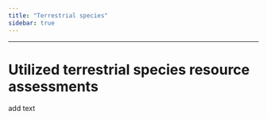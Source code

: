 ```yaml
---
title: "Terrestrial species"
sidebar: true
---
```


------------------------------------------------------------------------

# Utilized terrestrial species resource assessments

add text

